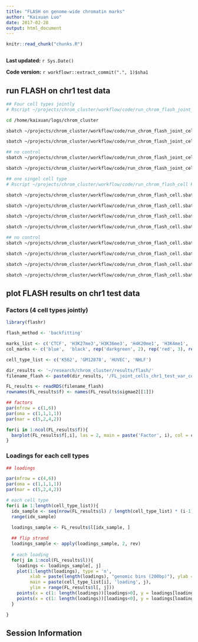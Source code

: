 ```yaml
---
title: "FLASH on genome-wide chromatin marks"
author: "Kaixuan Luo"
date: 2017-02-28
output: html_document
---
```


```r
knitr::read_chunk("chunks.R")
```

```r
```

**Last updated:** `r Sys.Date()`

**Code version:** `r workflowr::extract_commit(".", 1)$sha1`

## run FLASH on chr1 test data

```bash

## Four cell types jointly
# Rscript ~/projects/chrom_cluster/workflow/code/run_chrom_flash_joint_cells.R backfitting

cd /home/kaixuan/logs/chrom_cluster

sbatch ~/projects/chrom_cluster/workflow/code/run_chrom_flash_joint_cells.sbatch greedy

sbatch ~/projects/chrom_cluster/workflow/code/run_chrom_flash_joint_cells.sbatch backfitting

## no control
sbatch ~/projects/chrom_cluster/workflow/code/run_chrom_flash_joint_cells.sbatch greedy no_control

sbatch ~/projects/chrom_cluster/workflow/code/run_chrom_flash_joint_cells.sbatch backfitting no_control

## one singel cell type
# Rscript ~/projects/chrom_cluster/workflow/code/run_chrom_flash_cell K562 backfitting

sbatch ~/projects/chrom_cluster/workflow/code/run_chrom_flash_cell.sbatch K562 backfitting

sbatch ~/projects/chrom_cluster/workflow/code/run_chrom_flash_cell.sbatch GM12878 backfitting

sbatch ~/projects/chrom_cluster/workflow/code/run_chrom_flash_cell.sbatch HUVEC backfitting

sbatch ~/projects/chrom_cluster/workflow/code/run_chrom_flash_cell.sbatch NHLF backfitting

## no control
sbatch ~/projects/chrom_cluster/workflow/code/run_chrom_flash_cell.sbatch K562 backfitting no_control

sbatch ~/projects/chrom_cluster/workflow/code/run_chrom_flash_cell.sbatch GM12878 backfitting no_control

sbatch ~/projects/chrom_cluster/workflow/code/run_chrom_flash_cell.sbatch HUVEC backfitting no_control

sbatch ~/projects/chrom_cluster/workflow/code/run_chrom_flash_cell.sbatch NHLF backfitting no_control


```

## plot FLASH results on chr1 test data

### Factors (4 cell types jointly)
```r
library(flashr)

flash_method <- 'backfitting'

marks_list <- c('CTCF', 'H3K27me3','H3K36me3', 'H4K20me1', 'H3K4me1', 'H3K4me2', 'H3K4me3','H3K27ac', 'H3K9ac', 'Control')
col_marks <- c('blue',  'black', rep('darkgreen', 2), rep('red', 3), rep('orange', 2), 'darkgray')

cell_type_list <- c('K562', 'GM12878', 'HUVEC', 'NHLF')

dir_results <- '~/research/chrom_cluster/results/flash/'
filename_flash <- paste0(dir_results, '/FL_joint_cells_chr1_test_var_col_', flash_method, '.rds')

FL_results <- readRDS(filename_flash)
rownames(FL_results$f) <- names(FL_results$sigmae2[[1]])

## factors
par(mfrow = c(1,6))
par(oma = c(1,1,1,1))
par(mar = c(5,2,4,2))

for(i in 1:ncol(FL_results$f)){
  barplot(FL_results$f[,i], las = 2, main = paste('Factor', i), col = col_marks)
}

```

### Loadings for each cell types
```r
## loadings

par(mfrow = c(4,6))
par(oma = c(1,1,1,1))
par(mar = c(5,2,4,2))

# each cell type
for(i in 1:length(cell_type_list)){
  idx_sample <- seq(nrow(FL_results$l) / length(cell_type_list) * (i-1) + 1, nrow(FL_results$l) / length(cell_type_list) * i)
  range(idx_sample)
  
  loadings_sample <- FL_results$l[idx_sample, ]

  ## flip strand
  loadings_sample <- apply(loadings_sample, 2, rev)
  
  # each loading
  for(j in 1:ncol(FL_results$l)){
    loadings <- loadings_sample[, j]
    plot(1:length(loadings), type = 'n', 
         xlab = paste(length(loadings), "genomic bins (200bp)"), ylab = '',
         main = paste(cell_type_list[i], 'loading', j),
         ylim = range(FL_results$l[, j]))
    points(x = c(1: length(loadings))[loadings>0], y = loadings[loadings>0], type = 'h', col = 'red')
    points(x = c(1: length(loadings))[loadings<0], y = loadings[loadings<0], type = 'h', col = 'blue')
  }

}

```

## Session Information

```r
```
